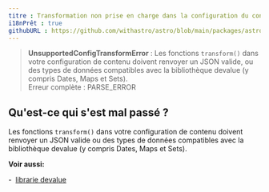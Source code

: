 ```yaml
---
titre : Transformation non prise en charge dans la configuration du contenu. 
i18nPrêt : true 
githubURL : https://github.com/withastro/astro/blob/main/packages/astro/src/core/errors/errors-data.ts
--- 
```


> **UnsupportedConfigTransformError** : Les fonctions `transform()` dans votre configuration de contenu doivent renvoyer un JSON valide, ou des types de données compatibles avec la bibliothèque devalue (y compris Dates, Maps et Sets).<br/>Erreur complète : PARSE_ERROR 

## Qu'est-ce qui s'est mal passé ? 

Les fonctions `transform()` dans votre configuration de contenu doivent renvoyer un JSON valide ou des types de données compatibles avec la bibliothèque devalue (y compris Dates, Maps et Sets). 

**Voir aussi:** 

-  [librarie devalue](https://github.com/rich-harris/devalue)
